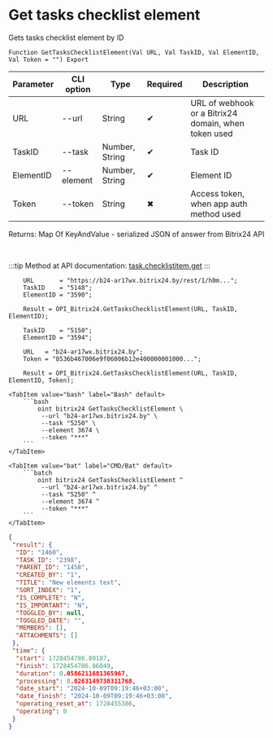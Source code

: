 ﻿---
sidebar_position: 5
---


# Get tasks checklist element
 Gets tasks checklist element by ID



`Function GetTasksChecklistElement(Val URL, Val TaskID, Val ElementID, Val Token = "") Export`

  | Parameter | CLI option | Type | Required | Description |
  |-|-|-|-|-|
  | URL | --url | String | &#x2714; | URL of webhook or a Bitrix24 domain, when token used |
  | TaskID | --task | Number, String | &#x2714; | Task ID |
  | ElementID | --element | Number, String | &#x2714; | Element ID |
  | Token | --token | String | &#x2716; | Access token, when app auth method used |

  
  Returns:  Map Of KeyAndValue - serialized JSON of answer from Bitrix24 API

<br/>

:::tip
Method at API documentation: [task.checklistitem.get](https://dev.1c-bitrix.ru/rest_help/tasks/task/checklistitem/get.php)
:::
<br/>



```bsl title="1C:Enterprise/OneScript code example"
    URL       = "https://b24-ar17wx.bitrix24.by/rest/1/h0m...";
    TaskID    = "5148";
    ElementID = "3590";

    Result = OPI_Bitrix24.GetTasksChecklistElement(URL, TaskID, ElementID);

    TaskID    = "5150";
    ElementID = "3594";

    URL   = "b24-ar17wx.bitrix24.by";
    Token = "8536b467006e9f06006b12e400000001000...";

    Result = OPI_Bitrix24.GetTasksChecklistElement(URL, TaskID, ElementID, Token);
```
 

 <Tabs>
  
    <TabItem value="bash" label="Bash" default>
        ```bash
            oint bitrix24 GetTasksChecklistElement \
             --url "b24-ar17wx.bitrix24.by" \
             --task "5250" \
             --element 3674 \
             --token "***"
        ```
    </TabItem>
  
    <TabItem value="bat" label="CMD/Bat" default>
        ```batch
            oint bitrix24 GetTasksChecklistElement ^
             --url "b24-ar17wx.bitrix24.by" ^
             --task "5250" ^
             --element 3674 ^
             --token "***"
        ```
    </TabItem>
</Tabs>


```json title="Result"
{
 "result": {
  "ID": "1460",
  "TASK_ID": "2398",
  "PARENT_ID": "1458",
  "CREATED_BY": "1",
  "TITLE": "New elements text",
  "SORT_INDEX": "1",
  "IS_COMPLETE": "N",
  "IS_IMPORTANT": "N",
  "TOGGLED_BY": null,
  "TOGGLED_DATE": "",
  "MEMBERS": [],
  "ATTACHMENTS": []
 },
 "time": {
  "start": 1728454786.80187,
  "finish": 1728454786.86049,
  "duration": 0.0586211681365967,
  "processing": 0.0263149738311768,
  "date_start": "2024-10-09T09:19:46+03:00",
  "date_finish": "2024-10-09T09:19:46+03:00",
  "operating_reset_at": 1728455386,
  "operating": 0
 }
}
```
